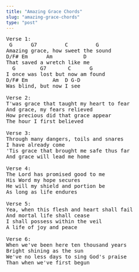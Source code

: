 ```yaml
---
title: "Amazing Grace Chords"
slug: "amazing-grace-chords"
type: "post"
---
```


<pre>Verse 1:
 G      G7         C         G       
Amazing grace, how sweet the sound 
D/F# Em      Am          D
That saved a wretch like me      
  G        G7       C      G
I once was lost but now am found 
D/F# Em        Am  D G-D
Was blind, but now I see

Verse 2:
T'was grace that taught my heart to fear 
And grace, my fears relieved 
How precious did that grace appear 
The hour I first believed

Verse 3:
Through many dangers, toils and snares 
I have already come 
'Tis grace that brought me safe thus far 
And grace will lead me home

Verse 4:
The Lord has promised good to me 
His Word my hope secures 
He will my shield and portion be 
As long as life endures

Verse 5:
Yea, when this flesh and heart shall fail 
And mortal life shall cease 
I shall possess within the veil 
A life of joy and peace  

Verse 6:
When we've been here ten thousand years 
Bright shining as the sun 
We've no less days to sing God's praise 
Than when we've first begun
</pre>